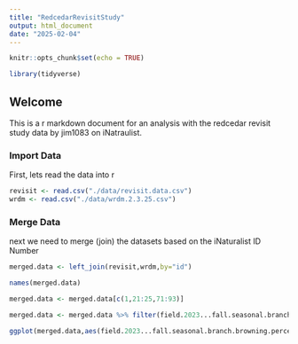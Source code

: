 ```yaml
---
title: "RedcedarRevisitStudy"
output: html_document
date: "2025-02-04"
---
```


```r
knitr::opts_chunk$set(echo = TRUE)
```


```r
library(tidyverse)
```


## Welcome

This is a r markdown document for an analysis with the redcedar revisit study data by jim1083 on iNatraulist. 

### Import Data

First, lets read the data into r
```r
revisit <- read.csv("./data/revisit.data.csv")
wrdm <- read.csv("./data/wrdm.2.3.25.csv")
```

### Merge Data

next we need to merge (join) the datasets based on the iNaturalist ID Number

```r
merged.data <- left_join(revisit,wrdm,by="id")
```


```r
names(merged.data)
```


```r
merged.data <- merged.data[c(1,21:25,71:93)]
```

```r
merged.data <- merged.data %>% filter(field.2023...fall.seasonal.branch.browning.percent..0.100..<100)
```


```r
ggplot(merged.data,aes(field.2023...fall.seasonal.branch.browning.percent..0.100..,field.optional...access.to.water,fill=field.optional...access.to.water))+geom_boxplot()+coord_flip()+theme_bw()+guides(fill="none")
```

